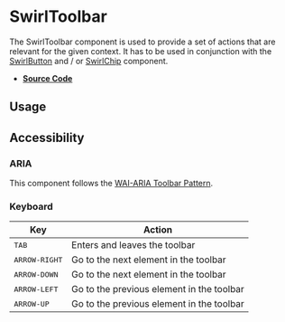 
<Meta title="Components/SwirlToolbar" />

# SwirlToolbar

The SwirlToolbar component is used to provide a set of actions that are relevant
for the given context. It has to be used in conjunction with the
[SwirlButton](?path=/docs/components-swirlbutton--docs) and / or
[SwirlChip](?path=/docs/components-swirlchip--docs) component.

- **[Source Code](https://github.com/flip-corp/swirl/tree/main/packages/swirl-components/src/components/swirl-toolbar)**

## Usage

<Canvas of={Stories.SwirlToolbar} sourceState="shown"></Canvas>

<Controls of={Stories.SwirlToolbar} />

## Accessibility

### ARIA

This component follows the
[WAI-ARIA Toolbar Pattern](https://www.w3.org/WAI/ARIA/apg/patterns/toolbar/).

### Keyboard

| Key                    | Action                                    |
| ---------------------- | ----------------------------------------- |
| <kbd>TAB</kbd>         | Enters and leaves the toolbar             |
| <kbd>ARROW-RIGHT</kbd> | Go to the next element in the toolbar     |
| <kbd>ARROW-DOWN</kbd>  | Go to the next element in the toolbar     |
| <kbd>ARROW-LEFT</kbd>  | Go to the previous element in the toolbar |
| <kbd>ARROW-UP</kbd>    | Go to the previous element in the toolbar |
